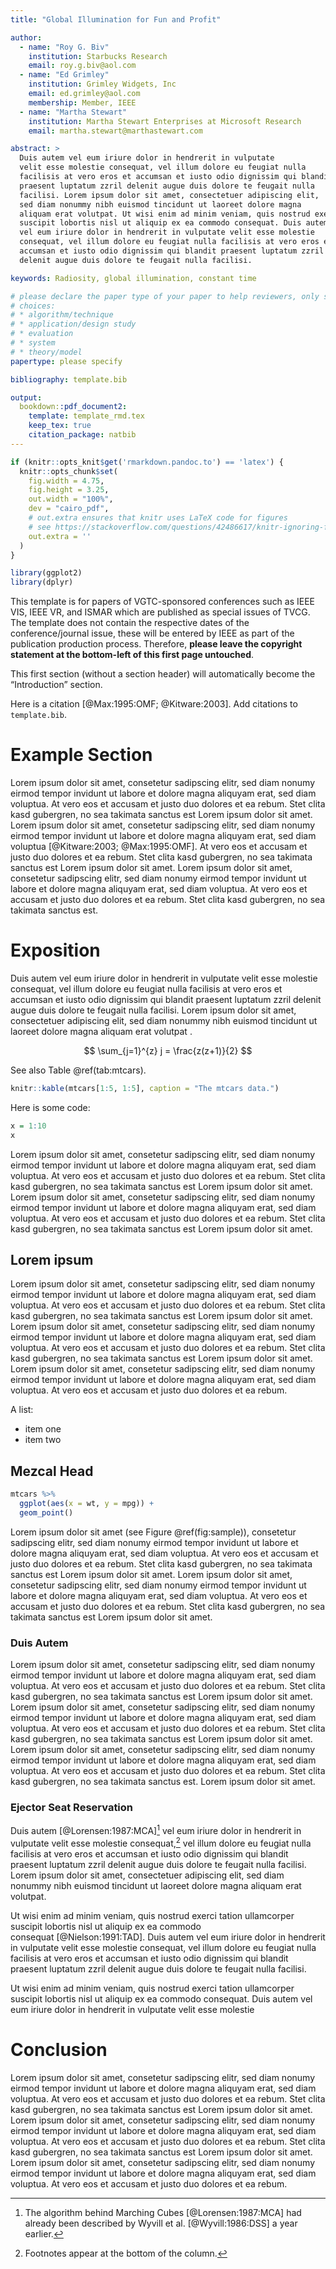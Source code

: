 ```yaml
---
title: "Global Illumination for Fun and Profit"

author: 
  - name: "Roy G. Biv"
    institution: Starbucks Research
    email: roy.g.biv@aol.com
  - name: "Ed Grimley"
    institution: Grimley Widgets, Inc
    email: ed.grimley@aol.com
    membership: Member, IEEE
  - name: "Martha Stewart"
    institution: Martha Stewart Enterprises at Microsoft Research
    email: martha.stewart@marthastewart.com

abstract: >
  Duis autem vel eum iriure dolor in hendrerit in vulputate
  velit esse molestie consequat, vel illum dolore eu feugiat nulla
  facilisis at vero eros et accumsan et iusto odio dignissim qui blandit
  praesent luptatum zzril delenit augue duis dolore te feugait nulla
  facilisi. Lorem ipsum dolor sit amet, consectetuer adipiscing elit,
  sed diam nonummy nibh euismod tincidunt ut laoreet dolore magna
  aliquam erat volutpat. Ut wisi enim ad minim veniam, quis nostrud exerci tation ullamcorper
  suscipit lobortis nisl ut aliquip ex ea commodo consequat. Duis autem
  vel eum iriure dolor in hendrerit in vulputate velit esse molestie
  consequat, vel illum dolore eu feugiat nulla facilisis at vero eros et
  accumsan et iusto odio dignissim qui blandit praesent luptatum zzril
  delenit augue duis dolore te feugait nulla facilisi.

keywords: Radiosity, global illumination, constant time

# please declare the paper type of your paper to help reviewers, only shown in review mode
# choices:
# * algorithm/technique
# * application/design study
# * evaluation
# * system
# * theory/model
papertype: please specify

bibliography: template.bib

output:
  bookdown::pdf_document2:
    template: template_rmd.tex
    keep_tex: true
    citation_package: natbib
---
```


```r
if (knitr::opts_knit$get('rmarkdown.pandoc.to') == 'latex') {
  knitr::opts_chunk$set(
    fig.width = 4.75,
    fig.height = 3.25,
    out.width = "100%",
    dev = "cairo_pdf",
    # out.extra ensures that knitr uses LaTeX code for figures
    # see https://stackoverflow.com/questions/42486617/knitr-ignoring-fig-pos
    out.extra = ''
  )
}
```

```r
library(ggplot2)
library(dplyr)
```


This template is for papers of VGTC-sponsored conferences such as IEEE VIS, IEEE VR, and ISMAR which are published as special issues of TVCG. The template does not contain the respective dates of the conference/journal issue, these will be entered by IEEE as part of the publication production process. Therefore, **please leave the copyright statement at the bottom-left of this first page untouched**.

This first section (without a section header) will automatically become the "Introduction" section.

Here is a citation\ [@Max:1995:OMF; @Kitware:2003]. Add citations to `template.bib`.

# Example Section

Lorem ipsum dolor sit amet, consetetur sadipscing elitr, sed diam
nonumy eirmod tempor invidunt ut labore et dolore magna aliquyam erat,
sed diam voluptua. At vero eos et accusam et justo duo dolores et ea
rebum. Stet clita kasd gubergren, no sea takimata sanctus est Lorem
ipsum dolor sit amet. Lorem ipsum dolor sit amet, consetetur
sadipscing elitr, sed diam nonumy eirmod tempor invidunt ut labore et
dolore magna aliquyam erat, sed diam
voluptua\ [@Kitware:2003; @Max:1995:OMF]. At vero eos et accusam et
justo duo dolores et ea rebum. Stet clita kasd gubergren, no sea
takimata sanctus est Lorem ipsum dolor sit amet. Lorem ipsum dolor sit
amet, consetetur sadipscing elitr, sed diam nonumy eirmod tempor
invidunt ut labore et dolore magna aliquyam erat, sed diam
voluptua. At vero eos et accusam et justo duo dolores et ea
rebum. Stet clita kasd gubergren, no sea takimata sanctus est.

# Exposition

Duis autem vel eum iriure dolor in hendrerit in vulputate velit esse
molestie consequat, vel illum dolore eu feugiat nulla facilisis at
vero eros et accumsan et iusto odio dignissim qui blandit praesent
luptatum zzril delenit augue duis dolore te feugait nulla
facilisi. Lorem ipsum dolor sit amet, consectetuer adipiscing elit,
sed diam nonummy nibh euismod tincidunt ut laoreet dolore magna
aliquam erat volutpat\ \cite{Kindlmann:1999:SAG}.

$$
\sum_{j=1}^{z} j = \frac{z(z+1)}{2} 
$$

See also Table\ \@ref(tab:mtcars).

```r
knitr::kable(mtcars[1:5, 1:5], caption = "The mtcars data.")
```

Here is some code:

```r
x = 1:10
x
```

Lorem ipsum dolor sit amet, consetetur sadipscing elitr, sed diam
nonumy eirmod tempor invidunt ut labore et dolore magna aliquyam erat,
sed diam voluptua. At vero eos et accusam et justo duo dolores et ea
rebum. Stet clita kasd gubergren, no sea takimata sanctus est Lorem
ipsum dolor sit amet. Lorem ipsum dolor sit amet, consetetur
sadipscing elitr, sed diam nonumy eirmod tempor invidunt ut labore et
dolore magna aliquyam erat, sed diam voluptua. At vero eos et accusam
et justo duo dolores et ea rebum. Stet clita kasd gubergren, no sea
takimata sanctus est Lorem ipsum dolor sit amet.

## Lorem ipsum

Lorem ipsum dolor sit amet, consetetur sadipscing elitr, sed diam
nonumy eirmod tempor invidunt ut labore et dolore magna aliquyam erat,
sed diam voluptua. At vero eos et accusam et justo duo dolores et ea
rebum. Stet clita kasd gubergren, no sea takimata sanctus est Lorem
ipsum dolor sit amet. Lorem ipsum dolor sit amet, consetetur
sadipscing elitr, sed diam nonumy eirmod tempor invidunt ut labore et
dolore magna aliquyam erat, sed diam voluptua. At vero eos et accusam
et justo duo dolores et ea rebum. Stet clita kasd gubergren, no sea
takimata sanctus est Lorem ipsum dolor sit amet. Lorem ipsum dolor sit
amet, consetetur sadipscing elitr, sed diam nonumy eirmod tempor
invidunt ut labore et dolore magna aliquyam erat, sed diam
voluptua. At vero eos et accusam et justo duo dolores et ea
rebum.

A list:

- item one
- item two

## Mezcal Head

```r
mtcars %>%
  ggplot(aes(x = wt, y = mpg)) +
  geom_point()
```

Lorem ipsum dolor sit amet (see Figure\ \@ref(fig:sample)), consetetur sadipscing elitr, sed diam
nonumy eirmod tempor invidunt ut labore et dolore magna aliquyam erat,
sed diam voluptua. At vero eos et accusam et justo duo dolores et ea
rebum. Stet clita kasd gubergren, no sea takimata sanctus est Lorem
ipsum dolor sit amet. Lorem ipsum dolor sit amet, consetetur
sadipscing elitr, sed diam nonumy eirmod tempor invidunt ut labore et
dolore magna aliquyam erat, sed diam voluptua. At vero eos et accusam
et justo duo dolores et ea rebum. Stet clita kasd gubergren, no sea
takimata sanctus est Lorem ipsum dolor sit amet.


### Duis Autem

Lorem ipsum dolor sit amet, consetetur sadipscing elitr, sed diam
nonumy eirmod tempor invidunt ut labore et dolore magna aliquyam erat,
sed diam voluptua. At vero eos et accusam et justo duo dolores et ea
rebum. Stet clita kasd gubergren, no sea takimata sanctus est Lorem
ipsum dolor sit amet. Lorem ipsum dolor sit amet, consetetur
sadipscing elitr, sed diam nonumy eirmod tempor invidunt ut labore et
dolore magna aliquyam erat, sed diam voluptua. At vero eos et accusam
et justo duo dolores et ea rebum. Stet clita kasd gubergren, no sea
takimata sanctus est Lorem ipsum dolor sit amet. Lorem ipsum dolor sit
amet, consetetur sadipscing elitr, sed diam nonumy eirmod tempor
invidunt ut labore et dolore magna aliquyam erat, sed diam
voluptua. At vero eos et accusam et justo duo dolores et ea
rebum. Stet clita kasd gubergren, no sea takimata sanctus est. Lorem
ipsum dolor sit amet.


### Ejector Seat Reservation

Duis autem\ [@Lorensen:1987:MCA]^[The algorithm behind
Marching Cubes\ [@Lorensen:1987:MCA] had already been
described by Wyvill et al.\ [@Wyvill:1986:DSS] a year
earlier.] vel eum iriure dolor in hendrerit
in vulputate velit esse molestie consequat,^[Footnotes
appear at the bottom of the column.] vel illum dolore eu
feugiat nulla facilisis at vero eros et accumsan et iusto odio
dignissim qui blandit praesent luptatum zzril delenit augue duis
dolore te feugait nulla facilisi. Lorem ipsum dolor sit amet,
consectetuer adipiscing elit, sed diam nonummy nibh euismod tincidunt
ut laoreet dolore magna aliquam erat volutpat.

\paragraph{Confirmed Ejector Seat Reservation}

Ut wisi enim ad minim veniam, quis nostrud exerci tation ullamcorper
suscipit lobortis nisl ut aliquip ex ea commodo
consequat\ [@Nielson:1991:TAD]. Duis autem vel eum iriure dolor in
hendrerit in vulputate velit esse molestie consequat, vel illum dolore
eu feugiat nulla facilisis at vero eros et accumsan et iusto odio
dignissim qui blandit praesent luptatum zzril delenit augue duis
dolore te feugait nulla facilisi.

\paragraph{Rejected Ejector Seat Reservation}

Ut wisi enim ad minim veniam, quis nostrud exerci tation ullamcorper
suscipit lobortis nisl ut aliquip ex ea commodo consequat. Duis autem
vel eum iriure dolor in hendrerit in vulputate velit esse molestie


# Conclusion

Lorem ipsum dolor sit amet, consetetur sadipscing elitr, sed diam
nonumy eirmod tempor invidunt ut labore et dolore magna aliquyam erat,
sed diam voluptua. At vero eos et accusam et justo duo dolores et ea
rebum. Stet clita kasd gubergren, no sea takimata sanctus est Lorem
ipsum dolor sit amet. Lorem ipsum dolor sit amet, consetetur
sadipscing elitr, sed diam nonumy eirmod tempor invidunt ut labore et
dolore magna aliquyam erat, sed diam voluptua. At vero eos et accusam
et justo duo dolores et ea rebum. Stet clita kasd gubergren, no sea
takimata sanctus est Lorem ipsum dolor sit amet. Lorem ipsum dolor sit
amet, consetetur sadipscing elitr, sed diam nonumy eirmod tempor
invidunt ut labore et dolore magna aliquyam erat, sed diam
voluptua. At vero eos et accusam et justo duo dolores et ea
rebum.
